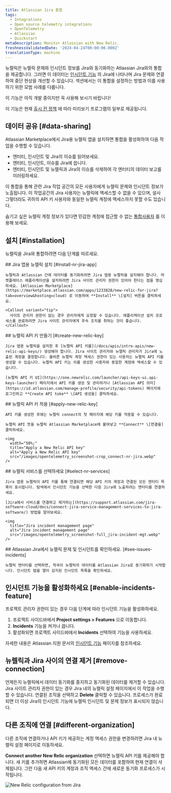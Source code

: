 ```yaml
---
title: Atlassian Jira 통합
tags:
  - Integrations
  - Open source telemetry integrations
  - OpenTelemetry
  - Atlassian
  - Quickstart
metaDescription: Monitor Atlassian with New Relic.
freshnessValidatedDate: '2024-04-24T00:00:00.000Z'
translationType: machine
---
```


뉴렐릭은 뉴렐릭 문제와 인시던트 정보를 Jira와 동기화하는 Atlassian Jira와의 통합을 제공합니다. 그러면 이 데이터는 [인시던트 기능](https://support.atlassian.com/jira-software-cloud/docs/what-is-the-incidents-feature/) 의 Jira에 나타나며 Jira 문제와 연결하여 중단 현상을 개선할 수 있습니다. 섹션에서는 이 통합을 설정하는 방법과 이를 사용하기 위한 모범 사례를 다룹니다.

<Callout title="시사">
  이 기능은 아직 개발 중이지만 꼭 사용해 보시기 바랍니다!

  이 기능은 현재 [출시 전 정책](/docs/licenses/license-information/referenced-policies/new-relic-pre-release-policy) 에 따라 미리보기 프로그램의 일부로 제공됩니다.
</Callout>

## 데이터 공유 [#data-sharing]

Atlassian Marketplace에서 Jira용 뉴렐릭 앱을 설치하면 통합을 활성화하여 다음 작업을 수행할 수 있습니다.

* 엔터티, 인시던트 및 Jira의 이슈를 읽어보세요.
* 엔터티, 인시던트, 이슈를 Jira에 씁니다.
* 엔터티, 인시던트 및 뉴렐릭과 Jira의 이슈를 삭제하여 각 엔터티의 데이터 보고를 미러링하세요.

<Callout variant="caution">
  이 통합을 통해 관련 Jira 작업 공간의 모든 사용자에게 뉴렐릭 문제와 인시던트 정보가 노출됩니다. 이 작업공간의 Jira 사용자는 뉴렐릭에 액세스할 수 없을 수 있으며, 설사 그렇더라도 귀하의 API 키 사용자와 동일한 뉴렐릭 계정에 액세스하지 못할 수도 있습니다.

  숨기고 싶은 뉴렐릭 계정 정보가 있다면 민감한 계정에 접근할 수 없는 [통합사용자](/docs/more-integrations/best-practices-integration/#integration-user-leverage) 를 이용해 보세요.
</Callout>

## 설치 [#installation]

뉴렐릭을 Jira와 통합하려면 다음 단계를 따르세요.

<Steps>
  <Step>
    ## Jira 앱용 뉴렐릭 설치 [#install-nr-jira-app]

    뉴렐릭과 Atlassian 간에 데이터를 동기화하려면 Jira 앱용 뉴렐릭을 설치해야 합니다. 마켓플레이스 애플리케이션을 설치하려면 Jira 사이트 관리자 권한이 있어야 한다는 점을 명심하세요. [Atlassian Marketplace](https://marketplace.atlassian.com/apps/1233828/new-relic-for-jira?tab=overview&hosting=cloud) 로 이동하여 **Install** \[설치] 버튼을 클릭하세요.

    <Callout variant="tip">
      사이트 관리자 권한이 없는 경우 관리자에게 요청할 수 있습니다. 애플리케이션 설치 프로세스를 완료하려면 Jira 사이트 관리자에게 후속 조치를 취하는 것이 좋습니다.
    </Callout>
  </Step>

  <Step>
    ## 뉴렐릭 API 키 만들기 [#create-new-relic-key]

    Jira 앱용 뉴렐릭을 설치한 후 [뉴렐릭 API 키를](/docs/apis/intro-apis/new-relic-api-keys/) 생성해야 합니다. Jira 사이트 관리자와 뉴렐릭 관리자가 Jira에 노출된 계정을 결정합니다. 올바른 뉴렐릭 계정 액세스 권한이 있는 사용자는 뉴렐릭 API 키를 생성할 수 있습니다. 뉴렐릭 API 키는 이를 생성한 사용자와 동일한 계정에 액세스할 수 있습니다.

    [뉴렐릭 API 키 UI](https://one.newrelic.com/launcher/api-keys-ui.api-keys-launcher) 페이지에서 API 키를 생성 및 관리하거나 [Atlassian API 의미](https://id.atlassian.com/manage-profile/security/api-tokens) 페이지에 로그인하고 **Create API toke** \[API 생성을] 클릭하세요.
  </Step>

  <Step>
    ## 뉴렐릭 API 키 적용 [#apply-new-relic-key]

    API 키를 생성한 후에는 뉴렐릭 connect의 첫 페이지에 해당 키를 적용할 수 있습니다.

    뉴렐릭 API 뜻을 뉴렐릭 Atlassian Marketplace에 붙여넣고 **Connect** \[연결을] 클릭하세요.

    <img
      width="50%;"
      title="Apply a New Relic API key"
      alt="Apply a New Relic API key"
      src="/images/opentelemetry_screenshot-crop_connect-nr-jira.webp"
    />
  </Step>

  <Step>
    ## 뉴렐릭 서비스를 선택하세요 [#select-nr-services]

    Jira 앱용 뉴렐릭이 API 키를 통해 연결되면 해당 API 키의 계정과 연결된 모든 엔터티 목록이 표시됩니다. 탐색에서 인시던트 기능을 선택한 다음 Jira에 노출하려는 엔터티를 연결하세요.

    [Jira에서 서비스를 연결하고 제거하는](https://support.atlassian.com/jira-software-cloud/docs/connect-jira-service-management-services-to-jira-software/) 방법을 알아보세요.

    <img
      title="Jira incident management page"
      alt="Jira incident management page"
      src="/images/opentelemetry_screenshot-full_jira-incident-mgt.webp"
    />
  </Step>

  <Step>
    ## Atlassian Jira에서 뉴렐릭 문제 및 인시던트를 확인하세요. [#see-issues-incidents]

    뉴렐릭 엔터티를 선택하면, 작곡이 뉴렐릭의 데이터를 Atlassian Jira로 동기화하기 시작합니다. 인시던트 탭을 열어 감지된 인시던트 목록을 확인하세요.
  </Step>
</Steps>

## 인시던트 기능을 활성화하세요 [#enable-incidents-feature]

프로젝트 관리자 권한이 있는 경우 다음 단계에 따라 인시던트 기능을 활성화하세요.

1. 프로젝트 사이드바에서 <DNT>**Project settings > Features**</DNT> 으로 이동합니다.
2. <DNT>**Incidents**</DNT> 기능을 켜거나 끕니다.
3. 활성화되면 프로젝트 사이드바에서 <DNT>**Incidents**</DNT> 선택하여 기능을 사용하세요.

자세한 내용은 Atlassian 지원 문서의 [인시던트 기능](https://support.atlassian.com/jira-software-cloud/docs/what-is-the-incidents-feature/) 페이지를 참조하세요.

## 뉴렐릭과 Jira 사이의 연결 제거 [#remove-connection]

언제든지 뉴렐릭에서 데이터 동기화를 중지하고 동기화된 데이터를 제거할 수 있습니다. Jira 사이트 관리자 권한이 있는 경우 Jira 내의 뉴렐릭 설정 페이지에서 이 작업을 수행할 수 있습니다. 연결된 조직을 선택하고 <DNT>**Delete**</DNT> 클릭할 수 있습니다. 프로세스가 완료되면 더 이상 Jira의 인시던트 기능에 뉴렐릭 인시던트 및 문제 정보가 표시되지 않습니다.

## 다른 조직에 연결 [#different-organization]

다른 조직에 연결하거나 API 키가 제공하는 계정 액세스 권한을 변경하려면 Jira 내 뉴렐릭 설정 페이지로 이동하세요.

<DNT>**Connect another New Relic organization**</DNT> 선택하면 뉴렐릭 API 키를 제공해야 합니다. 새 키를 추가하면 Atlassian에 동기화된 모든 데이터를 포함하여 현재 연결이 삭제됩니다. 그런 다음 새 API 키의 계정과 조직 액세스 간에 새로운 동기화 프로세스가 시작됩니다.

<img
  title="New Relic configuration from Jira"
  alt="New Relic configuration from Jira"
  src="/images/opentelemetry_screenshot-full_jira-nr-configuration.webp"
/>
